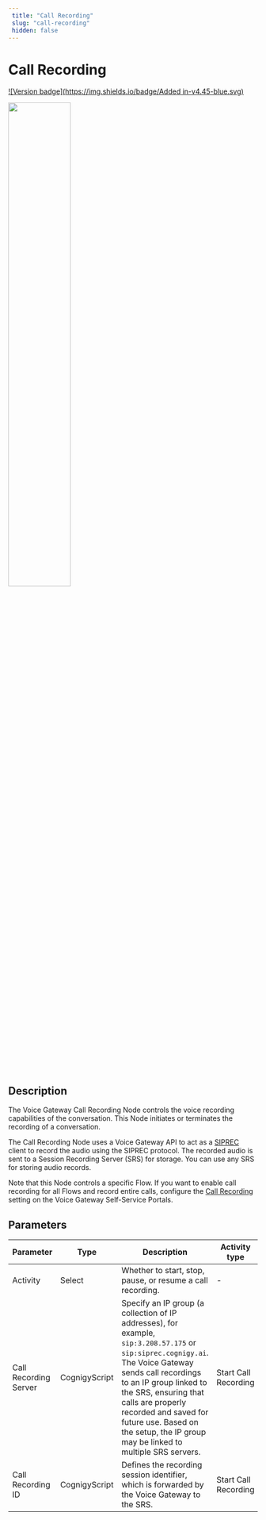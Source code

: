 ```yaml
---
 title: "Call Recording" 
 slug: "call-recording" 
 hidden: false 
---
```

# Call Recording

[![Version badge](https://img.shields.io/badge/Added in-v4.45-blue.svg)](../../../../../release-notes/4.45.md)

<Frame>
  <img class="image-center" src="../../../../../../_assets/ai/build/node-reference/vg/call-recording.png" width="50%" />
</Frame>

## Description

The Voice Gateway Call Recording Node controls the voice recording capabilities of the conversation. This Node initiates or terminates the recording of a conversation.

The Call Recording Node uses a Voice Gateway API to act as a [SIPREC](https://datatracker.ietf.org/doc/html/rfc7866) client to record the audio using the SIPREC protocol. The recorded audio is sent to a Session Recording Server (SRS) for storage. You can use any SRS for storing audio records.

Note that this Node controls a specific Flow. If you want to enable call recording for all Flows and record entire calls, configure the [Call Recording](../../../../../voice-gateway/webapp/accounts.md#call-recording-configuration) setting on the Voice Gateway Self-Service Portals.

## Parameters

| Parameter             | Type          | Description                                                                                                                                                                                                                                                                                                                                | Activity type        |
|-----------------------|---------------|--------------------------------------------------------------------------------------------------------------------------------------------------------------------------------------------------------------------------------------------------------------------------------------------------------------------------------------------|----------------------|
| Activity              | Select        | Whether to start, stop, pause, or resume a call recording.                                                                                                                                                                                                                                                                                 | -                    |
| Call Recording Server | CognigyScript | Specify an IP group (a collection of IP addresses), for example, `sip:3.208.57.175` or `sip:siprec.cognigy.ai`. <br> The Voice Gateway sends call recordings to an IP group linked to the SRS, ensuring that calls are properly recorded and saved for future use. Based on the setup, the IP group may be linked to multiple SRS servers. | Start Call Recording |
| Call Recording ID     | CognigyScript | Defines the recording session identifier, which is forwarded by the Voice Gateway to the SRS.                                                                                                                                                                                                                                              | Start Call Recording |



